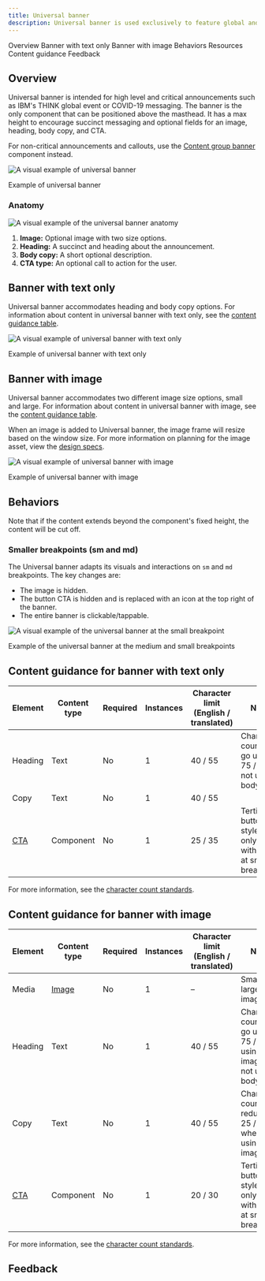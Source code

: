 ```yaml
---
title: Universal banner
description: Universal banner is used exclusively to feature global and critical announcements. It is the only component that can be positioned above the masthead.
---
```



<ComponentDescription name="Universal banner" type="layout" />

<AnchorLinks>

<AnchorLink>Overview</AnchorLink>
<AnchorLink>Banner with text only</AnchorLink>
<AnchorLink>Banner with image</AnchorLink>
<AnchorLink>Behaviors</AnchorLink>
<AnchorLink>Resources</AnchorLink>
<AnchorLink>Content guidance</AnchorLink>
<AnchorLink>Feedback</AnchorLink>

</AnchorLinks>

## Overview

Universal banner is intended for high level and critical announcements such as IBM's THINK global event or COVID-19 messaging. The banner is the only component that can be positioned above the masthead. It has a max height to encourage succinct messaging and optional fields for an image, heading, body copy, and CTA.

For non-critical announcements and callouts, use the [Content group banner](https://www.ibm.com/standards/carbon/components/content-group-banner/) component instead.

![A visual example of universal banner](../../images/component/universal-banner/universal-banner--overview--060122.png)

<Caption>Example of universal banner</Caption>

### Anatomy

![A visual example of the universal banner anatomy](../../images/component/universal-banner/universal-banner--anatomy--060122.png)

1. **Image:** Optional image with two size options.
2. **Heading:** A succinct and heading about the announcement.
3. **Body copy:** A short optional description.
4. **CTA type:** An optional call to action for the user.

## Banner with text only

Universal banner accommodates heading and body copy options. For information about content in universal banner with text only, see the [content guidance table](#content-guidance-for-banner-with-text-only).

![A visual example of universal banner with text only](../../images/component/universal-banner/universal-banner--with-text-only--060122.png)

<Caption>Example of universal banner with text only</Caption>

## Banner with image

Universal banner accommodates two different image size options, small and large. For information about content in universal banner with image, see the [content guidance table](#content-guidance-for-banner-with-image).

When an image is added to Universal banner, the image frame will resize based on the window size. For more information on planning for the image asset, view the [design specs](https://ibm.ent.box.com/folder/142303458357).

![A visual example of universal banner with image](../../images/component/universal-banner/universal-banner--with-image--060122.png)

<Caption>Example of universal banner with image</Caption>

## Behaviors

Note that if the content extends beyond the component's fixed height, the content will be cut off.

### Smaller breakpoints (sm and md)

The Universal banner adapts its visuals and interactions on `sm` and `md` breakpoints. The key changes are:

- The image is hidden.
- The button CTA is hidden and is replaced with an icon at the top right of the banner.
- The entire banner is clickable/tappable.

![A visual example of the universal banner at the small breakpoint](../../images/component/universal-banner/universal-banner--behaviors--060122.png)

<Caption>
  Example of the universal banner at the medium and small breakpoints
</Caption>

<ResourceLinks name="Universal banner" type="layout" />

## Content guidance for banner with text only

| Element                                                    | Content type | Required | Instances | Character limit <br/>(English / translated) | Notes                                                               |
| ---------------------------------------------------------- | ------------ | -------- | --------- | ------------------------------------------- | ------------------------------------------------------------------- |
| Heading                                                    | Text         | No       | 1         | 40 / 55                                     | Character count can go up to 75 / 100 if not using body copy.       |
| Copy                                                       | Text         | No       | 1         | 40 / 55                                     |                                                                     |
| [CTA](https://www.ibm.com/standards/carbon/components/cta) | Component    | No       | 1         | 25 / 35                                     | Tertiary button style CTA only, link with icon at small breakpoint. |

For more information, see the [character count standards](https://www.ibm.com/standards/carbon/guidelines/content#character-count-standards).

## Content guidance for banner with image

| Element                                                    | Content type                                                     | Required | Instances | Character limit <br/>(English / translated) | Notes                                                                             |
| ---------------------------------------------------------- | ---------------------------------------------------------------- | -------- | --------- | ------------------------------------------- | --------------------------------------------------------------------------------- |
| Media                                                      | [Image](https://www.ibm.com/standards/carbon/components/images/) | No       | 1         | –                                           | Small or large image.                                                             |
| Heading                                                    | Text                                                             | No       | 1         | 40 / 55                                     | Character count be go up to 75 / 100 if using large image or not using body copy. |
| Copy                                                       | Text                                                             | No       | 1         | 40 / 55                                     | Character count reduces to 25 / 35 when using large image.                        |
| [CTA](https://www.ibm.com/standards/carbon/components/cta) | Component                                                        | No       | 1         | 20 / 30                                     | Tertiary button style CTA only, link with icon at small breakpoint.               |

For more information, see the [character count standards](https://www.ibm.com/standards/carbon/guidelines/content#character-count-standards).

## Feedback

<ComponentFeedback />
